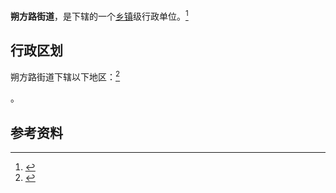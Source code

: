 {{中国乡级行政区|64/01/05/004/000}}

'''朔方路街道'''，是{{PRC admin/fullname|64/01/05/004/000|3}}下辖的一个[[乡镇|乡镇]]级行政单位。<ref>{{PRC admin/ref sgc|{{PRC admin/parent|64/01/05/004/000}}}}</ref>

== 行政区划 ==

朔方路街道下辖以下地区：<ref>{{PRC admin/ref sgc|64/01/05/004/000}}</ref>

{{PRC admin/children|64/01/05/004/000}}。

== 参考资料 ==

{{reflist}}

{{行政区划小作品}}
{{PRC admin/navcat|64/01/05/004/000}}